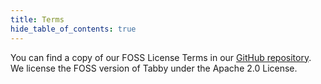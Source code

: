 ```yaml
---
title: Terms
hide_table_of_contents: true
---
```



<Collapse title="Tabby Free and Open-Source Software (FOSS) License Terms">
  You can find a copy of our FOSS License Terms in our <a target="_blank" href="https://github.com/TabbyML/tabby">GitHub repository</a>. We license the FOSS version of Tabby under the Apache 2.0 License.
</Collapse>